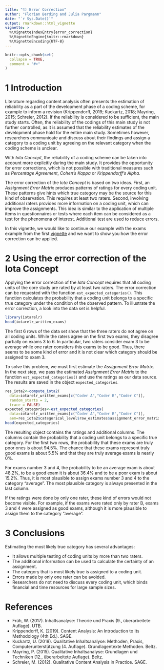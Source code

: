 ```yaml
---
title: "4) Error Correction"
author: "Florian Berding and Julia Pargmann"
date: "`r Sys.Date()`"
output: rmarkdown::html_vignette
vignette: >
  %\VignetteIndexEntry{error_correction}
  %\VignetteEngine{knitr::rmarkdown}
  %\VignetteEncoding{UTF-8}
---
```


```r
knitr::opts_chunk$set(
  collapse = TRUE,
  comment = "#>"
)
```
# 1 Introduction
Literature regarding content analysis often presents the estimation of reliability  as
a part of the development phase of a coding scheme, for example to inform a revision (Krippendorff, 2019; 
Kuckartz, 2018; Mayring, 2015; Schreier, 2012). If the reliability is 
considered to be sufficient, the main study starts. Often, the reliability of the codings
of this main study is not further controlled, as it is assumed that the reliability estimates
of the development phase hold for the entire main study. Sometimes however, researchers
communicate and discuss about their findings and assign a category to a coding unit by 
agreeing on the relevant category when the coding scheme is unclear.

With *Iota Concept*, the reliability of a coding scheme can be taken 
into account more explicitly during the main study. It provides the opportunity 
for error corrections, which is not possible with traditional measures 
such as *Percentage Agreement*, *Cohen's Kappa* or *Krippendorff's Alpha*.  

The error correction of the *Iota Concept* is based on two ideas. First, an
*Assignment Error Matrix* produces patterns of ratings for every coding unit.
These patterns give hints which true category may be the source for this 
kind of observation. This requires at least two raters. Second, involving additional
raters provides more information on a coding unit, which can improve the assignments.
This idea is similar to the application of multiple items in questionnaires or tests 
where each item can be considered as a test for the phenomena of interest. Additional
test are used to reduce errors.

In this vignette, we would like to continue our example with the exams example from 
the first [vignette](iotarelr.html) and we want to show you how the error 
correction can be applied.

# 2 Using the error correction of the Iota Concept
Applying the error correction of the *Iota Concept* requires that all coding units
of the core study are rated by at least two raters. The error correction can
be requested with the function `est_expected_categories()`. This function 
calculates the probability that a coding unit belongs to a specific true
category under the condition of the observed pattern. To illustrate the error 
correction, a look into the data set is helpful.

```r
library(iotarelr)
head(iotarelr_written_exams)
```
The first 6 rows of the data set show that the three raters do not agree on all
coding units. While the raters agree on the first two exams, they disagree partially
on exams 3 to 6. In particular, two raters consider exam 3 to be average
while one rater considers this exams to be good. Thus, there seems to be some
kind of error and it is not clear which category should be assigned to exam 3.

To solve this problem, we must first estimate the *Assignment Error Matrix*. In 
the next step, we pass the estimated *Assignment Error Matrix* to the function
`est_expected_categories()` and use the ratings as our data source. The results
are saved in the object `expected_categories`.

```r
res_iota2<-compute_iota2(
  data=iotarelr_written_exams[c("Coder A","Coder B","Coder C")],
  random_starts = 2,
  trace = FALSE)
expected_categories<-est_expected_categories(
  data=iotarelr_written_exams[c("Coder A","Coder B","Coder C")],
  aem=res_iota2$categorical_level$raw_estimates$assignment_error_matrix)
head(expected_categories)

```
The resulting object contains the ratings and additional columns. The columns
contain the probability that a coding unit belongs to a specific true category.
For the first two rows, the probability that these exams are truly poor ones is about
94.5%. The chance that these exams represent truly good exams is about 5.5% and
that they are truly average exams is nearly 0%.

For exams number 3 and 4, the probability to be an average exam is about 48.2%, to
be a good exam it is about 36.4% and to be a poor exam is about 15.2%. Thus, it is
most plausible to assign exams number 3 and 4 to the category "average". The
most plausible category is always presented in the last column. 

If the ratings were done by only one rater, these kind of errors would not become
visible. For example, if the exams were rated only by rater B, exams 3 and 4 were
assigned as good exams, although it is more plausible to assign them to the category
"average". 

# 3 Conclusions
Estimating the most likely true category has several advantages:

- It allows multiple testing of coding units by more than two raters. 
- The additional information can be used to calculate the certainty of an
assignment.
- The category that is most likely true is assigned to a coding unit.
- Errors made by only one rater can be avoided.
- Researchers do not need to discuss every coding unit, which 
binds financial and time resources for large sample sizes.

# References
- Früh, W. (2017). Inhaltsanalyse: Theorie und Praxis (9., überarbeitete Auflage). UTB.
- Krippendorff, K. (2019). Content Analysis: An Introduction to Its Methodology 
(4th Ed.). SAGE. 
- Kuckartz, U. (2018). Qualitative Inhaltsanalyse: Methoden, Praxis, 
Computerunterstützung (4. Auflage). Grundlagentexte Methoden. Beltz.
- Mayring, P. (2015). Qualitative Inhaltsanalyse: Grundlagen und Techniken 
(12., überarbeitete Auflage). Beltz.
- Schreier, M. (2012). Qualitative Content Analysis in Practice. SAGE. 

